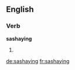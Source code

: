 ==English==

===Verb===
'''sashaying'''

# {{present participle of|sashay}}

[[de:sashaying]]
[[fr:sashaying]]